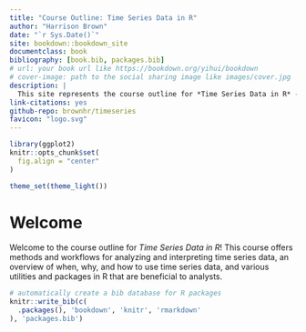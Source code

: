 ```yaml
--- 
title: "Course Outline: Time Series Data in R"
author: "Harrison Brown"
date: "`r Sys.Date()`"
site: bookdown::bookdown_site
documentclass: book
bibliography: [book.bib, packages.bib]
# url: your book url like https://bookdown.org/yihui/bookdown
# cover-image: path to the social sharing image like images/cover.jpg
description: |
  This site represents the course outline for *Time Series Data in R* -- a potential Datacamp course. This course is designed to enable students to work with time series data, and understand how this kind of data fundamentally differs from time-independent data.
link-citations: yes
github-repo: brownhr/timeseries
favicon: "logo.svg"
---
```


```r
library(ggplot2)
knitr::opts_chunk$set(
  fig.align = "center"
)

theme_set(theme_light())
```

# Welcome {.unnumbered}

Welcome to the course outline for *Time Series Data in R*! This course offers methods and workflows for analyzing and interpreting time series data, an overview of when, why, and how to use time series data, and various utilities and packages in R that are beneficial to analysts.



```r
# automatically create a bib database for R packages
knitr::write_bib(c(
  .packages(), 'bookdown', 'knitr', 'rmarkdown'
), 'packages.bib')
```
